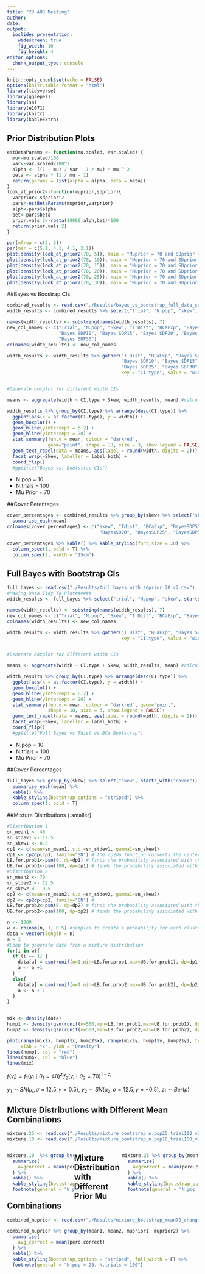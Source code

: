 ```yaml
---
title: "23 AUG Meeting"
author: 
date: 
output: 
  ioslides_presentation:
    widescreen: true
    fig_width: 10
    fig_height: 4
editor_options: 
  chunk_output_type: console
---
```


```r
knitr::opts_chunk$set(echo = FALSE)
options(knitr.table.format = "html")
library(tidyverse)
library(ggrepel)
library(sn)
library(e1071)
library(knitr)
library(kableExtra)
```

## Prior Distribution Plots

```r
estBetaParams <- function(mu.scaled, var.scaled) {
  mu<-mu.scaled/100
  var<-var.scaled/100^2
  alpha <- ((1 - mu) / var - 1 / mu) * mu ^ 2
  beta <- alpha * (1 / mu - 1)
  return(params = list(alpha = alpha, beta = beta))
}
look_at_prior2<-function(muprior,sdprior){
  varprior<-sdprior^2
  pars<-estBetaParams(muprior,varprior)
  alph<-pars$alpha
  bet<-pars$beta
  prior.vals.2<-rbeta(10000,alph,bet)*100
  return(prior.vals.2)
}
```
```r
par(mfrow = c(2, 3))
par(mar = c(5.1, 4.1, 4.1, 2.1))
plot(density(look_at_prior2(70, 5)), main = "Muprior = 70 and SDprior = 5")
plot(density(look_at_prior2(70, 10)), main = "Muprior = 70 and SDprior = 10")
plot(density(look_at_prior2(70, 15)), main = "Muprior = 70 and SDprior = 15")
plot(density(look_at_prior2(70, 20)), main = "Muprior = 70 and SDprior = 20")
plot(density(look_at_prior2(70, 25)), main = "Muprior = 70 and SDprior = 25")
plot(density(look_at_prior2(70, 30)), main = "Muprior = 70 and SDprior = 30")
```

##Bayes vs Boostrap CIs

```r
combined_results <- read.csv("./Results/bayes_vs_bootstrap_full_data_set.csv")
width_results <- combined_results %>% select("trial", "N.pop", "skew", starts_with("width"))

names(width_results) <- substring(names(width_results), 7)
new_col_names <- c("Trial", "N.pop", "Skew", "T Dist", "BCaExp", "Bayes SDP5", 
                   "Bayes SDP10", "Bayes SDP15", "Bayes SDP20", "Bayes SDP25",
                   "Bayes SDP30")
colnames(width_results) <- new_col_names

width_results <- width_results %>% gather("T Dist", "BCaExp", "Bayes SDP5", 
                                          "Bayes SDP10", "Bayes SDP15", "Bayes SDP20", 
                                          "Bayes SDP25", "Bayes SDP30",
                                          key = "CI.type", value = "width")


#Generate boxplot for different width CIs

means <- aggregate(width ~ CI.type + Skew, width_results, mean) #calculate means by CI.type to generate labels
```
```r
width_results %>% group_by(CI.type) %>% arrange(desc(CI.type)) %>% 
  ggplot(aes(x = as.factor(CI.type), y = width)) +
  geom_boxplot() +
  geom_hline(yintercept = 6.2) +
  geom_hline(yintercept = 20) +
  stat_summary(fun.y = mean, colour = "darkred", 
               geom="point", shape = 18, size = 3, show.legend = FALSE)+
  geom_text_repel(data = means, aes(label = round(width, digits = 2))) +
  facet_wrap(~Skew, labeller = label_both) +
  coord_flip()
  #ggtitle("Bayes vs. Bootstrap CIs")
```
<div class="notes">
- N.pop = 10
- N.trials = 100
- Mu Prior = 70
</div>

##Cover Perentages

```r
cover_percentages <- combined_results %>% group_by(skew) %>% select("skew", starts_with("cover")) %>% 
  summarise_each(mean)
colnames(cover_percentages) <- c("skew", "Tdist", "BCaExp", "BayesSDP5", "BayesSDP10", "BayesSDP15",
                                  "BayesSD20", "BayesSDP25", "BayesSDP30")

cover_percentages %>% kable() %>% kable_styling(font_size = 20) %>% 
  column_spec(1, bold = T) %>% 
  column_spec(2, width = "15cm")
```

## Full Bayes with Bootstrap CIs {.smaller}

```r
full_bayes <- read.csv("./Results/full_bayes_with_sdprior_20_v2.csv")
#Making Data Tidy To Plot######
width_results <- full_bayes %>% select("trial", "N.pop", "skew", starts_with("width"))

names(width_results) <- substring(names(width_results), 7)
new_col_names <- c("Trial", "N.pop", "Skew", "T Dist", "BCaExp", "Bayes SDP20")
colnames(width_results) <- new_col_names

width_results <- width_results %>% gather("T Dist", "BCaExp", "Bayes SDP20", 
                                          key = "CI.type", value = "width")


#Generate boxplot for different width CIs

means <- aggregate(width ~ CI.type + Skew, width_results, mean) #calculate means by CI.type to generate labels

```
```r
width_results %>% group_by(CI.type) %>% arrange(desc(CI.type)) %>% 
  ggplot(aes(x = as.factor(CI.type), y = width)) +
  geom_boxplot() +
  geom_hline(yintercept = 6.2) +
  geom_hline(yintercept = 20) +
  stat_summary(fun.y = mean, colour = "darkred", geom="point", 
               shape = 18, size = 3, show.legend = FALSE)+
  geom_text_repel(data = means, aes(label = round(width, digits = 2))) +
  facet_wrap(~Skew, labeller = label_both) +
  coord_flip()
  #ggtitle("Full Bayes vs Tdist vs BCa Bootstrap")
```
<div class="notes">
- N.pop = 10
- N.trials = 100
- Mu Prior = 70
</div>

##Cover Percentages

```r
full_bayes %>% group_by(skew) %>% select("skew", starts_with("cover")) %>% 
  summarise_each(mean) %>% 
  kable() %>% 
  kable_styling(bootstrap_options = "striped") %>% 
  column_spec(1, bold = T)
```

##Mixture Distributions {.smaller}

```r
#Distribution 1
sn_mean1 <- 40
sn_stdev1 <- 12.5
sn_skew1 <- 0.5  
cp1 <- c(mean=sn_mean1, s.d.=sn_stdev1, gamma1=sn_skew1)
dp1 <- cp2dp(cp1, family="SN") # the cp2dp function converts the centered parameterization
LB.for.prob1<-psn(0, dp=dp1) # finds the probability associated with the minimum SUS
UB.for.prob1<-psn(100, dp=dp1) # finds the probability associated with the maximum SUS
#Distribution 2
sn_mean2 <- 70
sn_stdev2 <- 12.5
sn_skew2 <- -0.5  
cp2 <- c(mean=sn_mean2, s.d.=sn_stdev2, gamma1=sn_skew2)
dp2 <- cp2dp(cp2, family="SN") # 
LB.for.prob2<-psn(0, dp=dp2) # finds the probability associated with the minimum SUS
UB.for.prob2<-psn(100, dp=dp2) # finds the probability associated with the maximum SUS

n <- 1000
w <- rbinom(n, 1, 0.5) #samples to create a probability for each cluster
data = vector(length = n)
a = 1
#Loop to generate data from a mixture distribution
for(i in w){
  if (i == 1) {
    data[a] = qsn(runif(n=1,min=LB.for.prob1,max=UB.for.prob1), dp=dp1, solver="RFB")
    a <- a +1
  }
  else{
    data[a] = qsn(runif(n=1,min=LB.for.prob2,max=UB.for.prob2), dp=dp2, solver="RFB")
    a <- a + 1
  }
}
  
```
```r
mix <- density(data)
hump1 <- density(qsn(runif(n=500,min=LB.for.prob1,max=UB.for.prob1), dp=dp1, solver="RFB"))
hump2 <- density(qsn(runif(n=500,min=LB.for.prob2,max=UB.for.prob2), dp=dp2, solver="RFB"))

plot(range(mix$x, hump1$x, hump2$x), range(mix$y, hump1$y, hump2$y), type = "n", 
     xlab = "x", ylab = "Density")
lines(hump1, col = "red") 
lines(hump2, col = "blue")
lines(mix)

```
$f(y_{i}) = f_{1}(y_{i} \mid \theta_{1} = 40)^{z_{i}}f_{2}(y_{i} \mid \theta_{2} = 70)^{1-z_{i}}$

$y_{1} \sim SN(\mu_{i},  \sigma = 12.5, \gamma = 0.5)$, 
$y_{2} \sim SN(\mu_{2}, \sigma = 12.5, \gamma = -0.5)$, 
$z_{i} \sim Ber(p)$

## Mixture Distributions with Different Mean Combinations

<style>
.column-left{
  float: left;
  width: 35%;
}

.column-right{
  float: right;
  width: 40%;
}
</style>

```r
mixture.25 <- read.csv("./Results/mixture_bootstrap_n.pop25_trial100_v2.csv")
mixture.10 <- read.csv("./Results/mixture_bootstrap_n.pop10_trial100_v2.csv")
```
<div class = "column-right">
```r
mixture.25 %>% group_by(mean1, mean2) %>% 
  summarize(
    avgcorrect = mean(perc.correct)
  ) %>% 
  kable() %>% 
  kable_styling(bootstrap_options = "striped", full_width = F) %>% 
  footnote(general = "N.pop = 25, N.trials = 100")
```
</div>

<div class = "column-left">
```r
mixture.10  %>% group_by(mean1, mean2) %>% 
  summarize(
    avgcorrect = mean(perc.correct)
  ) %>% 
  kable() %>% 
  kable_styling(bootstrap_options = "striped", full_width = F) %>% 
  footnote(general = "N.pop = 10, N.trials = 100")
```
</div>


## Mixture Distribution with Different Prior Mu Combinations

```r
combined_muprior <- read.csv("./Results/mixture_bootstrap_mean70_changing_muprior.csv")

combined_muprior %>% group_by(mean1, mean2, muprior1, muprior2) %>% 
  summarise(
    avg_correct = mean(perc.correct)
  ) %>% 
  kable() %>% 
  kable_styling(bootstrap_options = "striped", full_width = F) %>% 
  footnote(general = "N.pop = 25, N.trials = 100")
```



